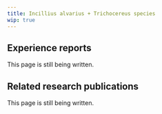 ---
title: Incillius alvarius + Trichocereus species
wip: true
---

## Experience reports

This page is still being written.

## Related research publications

This page is still being written.

